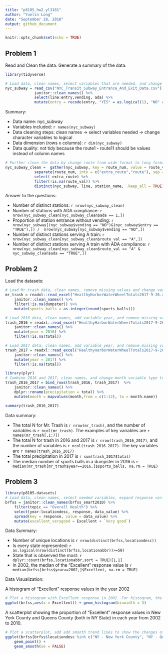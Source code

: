 ```yaml
---
title: "p8105_hw2_yl3181"
author: "Yuelin Long"
date: "September 28, 2018"
output: github_document
---
```


```r
knitr::opts_chunk$set(echo = TRUE)
```

## Problem 1

Read and Clean the data. Generate a summary of the data.
```r
library(tidyverse)

# Load data, clean names, select variables that are needed, and change variables type
nyc_subway = read_csv("NYC_Transit_Subway_Entrance_And_Exit_Data.csv") %>%
             janitor::clean_names() %>%
             select(line:entry,vending, ada) %>% 
             mutate(entry = recode(entry, "YES" = as.logical(1), "NO" = as.logical(0)))
```

Summary:

+ Data name: nyc_subway
+ Variables included: `r names(nyc_subway)`
+ Data cleaning steps: clean names -> select variables needed -> change character variables to logical
+ Data dimension (rows x columns): `r dim(nyc_subway)`
+ Data quality: not tidy because the route1 - route11 should be values instead of column names 

```r
# Further clean the data by change route from wide format to long format, clean the route variables, remove missing values and duplicates
nyc_subway_clean =  gather(nyc_subway, key = route_num, value = route_val, starts_with("route")) %>%
             separate(route_num, into = c("extra_route","route"), sep = 5) %>%
             select(-extra_route) %>%
             filter(!is.na(route_val)) %>%
             distinct(nyc_subway, line, station_name, .keep_all = TRUE)
```


Answer to the questions:

+ Number of distinct stations: `r nrow(nyc_subway_clean)`
+ Number of stations with ADA compliance: `r nrow(nyc_subway_clean[nyc_subway_clean$ada == 1,])`
+ Proportion of station entrance without vending: `r nrow(nyc_subway[(nyc_subway$vending == "NO")&(nyc_subway$entry == "TRUE"),]) /  nrow(nyc_subway[nyc_subway$vending == "NO",])`
+ Number of distinct stations serving A train: `r nrow(nyc_subway_clean[nyc_subway_clean$route_val == "A",])`
+ Number of distinct stations serving A train with ADA compliance: `r nrow(nyc_subway_clean[nyc_subway_clean$route_val == "A" & nyc_subway_clean$ada == "TRUE",])`


## Problem 2

Load the datasets:
```r

# Load Mr.trash data, clean names, remove missing values and change variable type to integer
mr_trash = readxl::read_excel("HealthyHarborWaterWheelTotals2017-9-26.xlsx", sheet = "Mr. Trash Wheel", range = "A2:N258") %>%
    janitor::clean_names() %>%
    filter(!is.na(dumpster)) %>%
    mutate(sports_balls = as.integer(round(sports_balls)))

# Load 2016 data, clean names, add variable year, and remove missing values 
trash_2016 = readxl::read_excel("HealthyHarborWaterWheelTotals2017-9-26.xlsx", sheet = "2016 Precipitation", range = "A2:B14") %>%
    janitor::clean_names() %>%
    mutate(year = 2016) %>%
    filter(!is.na(total))

# Load 2017 data, clean names, add variable year, and remove missing values 
trash_2017 = readxl::read_excel("HealthyHarborWaterWheelTotals2017-9-26.xlsx", sheet = "2017 Precipitation", range = "A2:B14") %>%
    janitor::clean_names() %>%
    mutate(year = 2017) %>%
    filter(!is.na(total))

library(plyr)
# Combine 2016 and 2017, clean names, and change month variable type to character
trash_2016_2017 = bind_rows(trash_2016, trash_2017)  %>%
    janitor::clean_names() %>%
    dplyr::rename(precipitation = total) %>%
    mutate(month = mapvalues(month,from = c(1:12), to = month.name))

summary(trash_2016_2017)
```

Data summary:

+ The total N for Mr. Trash is `r nrow(mr_trash)`, and the number of variables is `r ncol(mr_trash)`. The examples of key variables are `r names(mr_trash[,1:7])`
+ The total N for trash in 2016 and 2017 is `r nrow(trash_2016_2017)`, and the number of variables is `r ncol(trash_2016_2017)`. The key variables are `r names(trash_2016_2017)`
+ The total precipitation in 2017 is `r sum(trash_2017$total)`
+ The median number of sports balls in a dumpster in 2016 is `r median(mr_trash[mr_trash$year==2016,]$sports_balls, na.rm = TRUE)`


## Problem 3
```r
library(p8105.datasets)
# Load data, clean names, select needed variables, expand response variables, and create a new variables to combine Excellent and very good.
brfss = janitor::clean_names(brfss_smart2010) %>%
    filter(topic == "Overall Health") %>%
    select(year:locationdesc, response, data_value) %>%
    spread(key = response, value = data_value) %>%
    mutate(excellent_verygood = Excellent + `Very good`) 
```

Data Summary:

+ Number of unique locations is `r nrow(distinct(brfss,locationdesc))`
+ Is every state represented: `r as.logical(nrow(distinct(brfss,locationabbr))>=50)`
+ State that is observed the most: `r dplyr::count(brfss,locationabbr,sort = TRUE)[1,1]`
+ In 2002, the median of the “Excellent” response value is `r median(brfss[brfss$year==2002,]$Excellent, na.rm = TRUE)`

Data Visualization:

A histogram of “Excellent” response values in the year 2002

```r
# Plot a histogram with Excellent response in 2002. For histogram, the bins are recommended to be 5~12, so choose binwidth = 3 to have less bins.
ggplot(brfss,aes(x = Excellent)) + geom_histogram(binwidth = 3)
```

A scatterplot showing the proportion of “Excellent” response values in New York County and Queens County (both in NY State) in each year from 2002 to 2010.

```r
# Plot a scatterplot, add add smooth trend lines to show the changes of Excellent response with time in New York and Queens 
ggplot(brfss[brfss$locationdesc %in% c("NY - New York County", "NY - Queens County"),],aes(x = year, y = Excellent, color = locationdesc)) + 
    geom_point() +
    geom_smooth(se = FALSE) 
```
